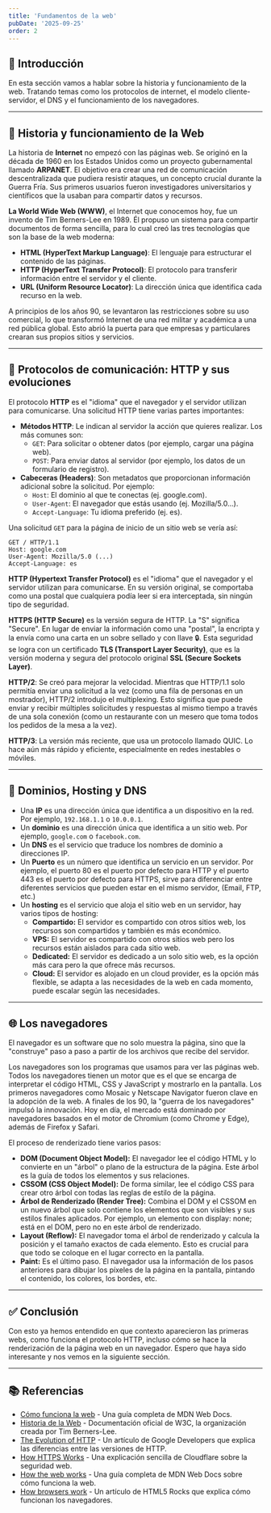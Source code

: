 ```yaml
---
title: 'Fundamentos de la web'
pubDate: '2025-09-25'
order: 2
---
```



## 👋 Introducción

En esta sección vamos a hablar sobre la historia y funcionamiento de la web. Tratando temas como los protocolos de internet, el modelo cliente-servidor, el DNS y el funcionamiento de los navegadores.

***

## 📜 Historia y funcionamiento de la Web

La historia de __Internet__ no empezó con las páginas web. Se originó en la década de 1960 en los Estados Unidos como un proyecto gubernamental llamado __ARPANET__. El objetivo era crear una red de comunicación descentralizada que pudiera resistir ataques, un concepto crucial durante la Guerra Fría. Sus primeros usuarios fueron investigadores universitarios y científicos que la usaban para compartir datos y recursos.

__La World Wide Web (WWW)__, el Internet que conocemos hoy, fue un invento de Tim Berners-Lee en 1989. Él propuso un sistema para compartir documentos de forma sencilla, para lo cual creó las tres tecnologías que son la base de la web moderna:

- __HTML (HyperText Markup Language)__: El lenguaje para estructurar el contenido de las páginas.
- __HTTP (HyperText Transfer Protocol)__: El protocolo para transferir información entre el servidor y el cliente.
- __URL (Uniform Resource Locator)__: La dirección única que identifica cada recurso en la web.

A principios de los años 90, se levantaron las restricciones sobre su uso comercial, lo que transformó Internet de una red militar y académica a una red pública global. Esto abrió la puerta para que empresas y particulares crearan sus propios sitios y servicios.

***

## 📡 Protocolos de comunicación: HTTP y sus evoluciones

El protocolo __HTTP__ es el "idioma" que el navegador y el servidor utilizan para comunicarse. Una solicitud HTTP tiene varias partes importantes:

- __Métodos HTTP__: Le indican al servidor la acción que quieres realizar. Los más comunes son:
    - `GET`: Para solicitar o obtener datos (por ejemplo, cargar una página web).
    - `POST`: Para enviar datos al servidor (por ejemplo, los datos de un formulario de registro).
- __Cabeceras (Headers)__: Son metadatos que proporcionan información adicional sobre la solicitud. Por ejemplo:
    - `Host`: El dominio al que te conectas (ej. google.com).
    - `User-Agent`: El navegador que estás usando (ej. Mozilla/5.0...).
    - `Accept-Language`: Tu idioma preferido (ej. es).

Una solicitud `GET` para la página de inicio de un sitio web se vería así:
```
GET / HTTP/1.1
Host: google.com
User-Agent: Mozilla/5.0 (...)
Accept-Language: es
```
__HTTP (Hypertext Transfer Protocol)__ es el "idioma" que el navegador y el servidor utilizan para comunicarse. En su versión original, se comportaba como una postal que cualquiera podía leer si era interceptada, sin ningún tipo de seguridad.

__HTTPS (HTTP Secure)__ es la versión segura de HTTP. La "S" significa "Secure". En lugar de enviar la información como una "postal", la encripta y la envía como una carta en un sobre sellado y con llave 🔒. Esta seguridad se logra con un certificado __TLS (Transport Layer Security)__, que es la versión moderna y segura del protocolo original __SSL (Secure Sockets Layer)__.

__HTTP/2__: Se creó para mejorar la velocidad. Mientras que HTTP/1.1 solo permitía enviar una solicitud a la vez (como una fila de personas en un mostrador), HTTP/2 introdujo el multiplexing. Esto significa que puede enviar y recibir múltiples solicitudes y respuestas al mismo tiempo a través de una sola conexión (como un restaurante con un mesero que toma todos los pedidos de la mesa a la vez).

__HTTP/3__: La versión más reciente, que usa un protocolo llamado QUIC. Lo hace aún más rápido y eficiente, especialmente en redes inestables o móviles.

***

## 🛜 Dominios, Hosting y DNS

- Una __IP__ es una dirección única que identifica a un dispositivo en la red. Por ejemplo, `192.168.1.1` o `10.0.0.1`.
- Un __dominio__ es una dirección única que identifica a un sitio web. Por ejemplo, `google.com` o `facebook.com`.
- Un __DNS__ es el servicio que traduce los nombres de dominio a direcciones IP.
- Un __Puerto__ es un número que identifica un servicio en un servidor. Por ejemplo, el puerto 80 es el puerto por defecto para HTTP y el puerto 443 es el puerto por defecto para HTTPS, sirve para diferenciar entre diferentes servicios que pueden estar en el mismo servidor, (Email, FTP, etc.)
- Un __hosting__ es el servicio que aloja el sitio web en un servidor, hay varios tipos de hosting:
    - __Compartido:__ El servidor es compartido con otros sitios web, los recursos son compartidos y también es más económico.
    - __VPS:__ El servidor es compartido con otros sitios web pero los recursos están aislados para cada sitio web.
    - __Dedicated:__ El servidor es dedicado a un solo sitio web, es la opción más cara pero la que ofrece más recursos.
    - __Cloud:__ El servidor es alojado en un cloud provider, es la opción más flexible, se adapta a las necesidades de la web en cada momento, puede escalar según las necesidades.

***

## 🌐 Los navegadores

El navegador es un software que no solo muestra la página, sino que la "construye" paso a paso a partir de los archivos que recibe del servidor.

Los navegadores son los programas que usamos para ver las páginas web. Todos los navegadores tienen un motor que es el que se encarga de interpretar el código HTML, CSS y JavaScript y mostrarlo en la pantalla.
Los primeros navegadores como Mosaic y Netscape Navigator fueron clave en la adopción de la web. A finales de los 90, la "guerra de los navegadores" impulsó la innovación. Hoy en día, el mercado está dominado por navegadores basados en el motor de Chromium (como Chrome y Edge), además de Firefox y Safari.

El proceso de renderizado tiene varios pasos:
- __DOM (Document Object Model):__ El navegador lee el código HTML y lo convierte en un "árbol" o plano de la estructura de la página. Este árbol es la guía de todos los elementos y sus relaciones.
- __CSSOM (CSS Object Model):__ De forma similar, lee el código CSS para crear otro árbol con todas las reglas de estilo de la página.
- __Árbol de Renderizado (Render Tree):__ Combina el DOM y el CSSOM en un nuevo árbol que solo contiene los elementos que son visibles y sus estilos finales aplicados. Por ejemplo, un elemento con display: none; está en el DOM, pero no en este árbol de renderizado.
- __Layout (Reflow):__ El navegador toma el árbol de renderizado y calcula la posición y el tamaño exactos de cada elemento. Esto es crucial para que todo se coloque en el lugar correcto en la pantalla.
- __Paint:__ Es el último paso. El navegador usa la información de los pasos anteriores para dibujar los píxeles de la página en la pantalla, pintando el contenido, los colores, los bordes, etc.

***

## ✅ Conclusión

Con esto ya hemos entendido en que contexto aparecieron las primeras webs, como funciona el protocolo HTTP, incluso cómo se hace la renderización de la página web en un navegador. Espero que haya sido interesante y nos vemos en la siguiente sección.

***

## 📚 Referencias

- [Cómo funciona la web](https://developer.mozilla.org/es/docs/Learn/Getting_started_with_the_web) - Una guía completa de MDN Web Docs.
- [Historia de la Web](https://www.w3.org/History/19921103-hypertext/hypertext/WWW/TheProject.html) - Documentación oficial de W3C, la organización creada por Tim Berners-Lee.
- [The Evolution of HTTP](https://www.google.com/search?q=https://web.dev/http-evolution/) - Un artículo de Google Developers que explica las diferencias entre las versiones de HTTP.
- [How HTTPS Works](https://www.cloudflare.com/learning/ssl/what-is-https/) - Una explicación sencilla de Cloudflare sobre la seguridad web.
- [How the web works](https://developer.mozilla.org/en-US/docs/Learn/Getting_started_with_the_web/How_the_Web_works) - Una guía completa de MDN Web Docs sobre cómo funciona la web.
- [How browsers work](https://www.html5rocks.com/en/tutorials/internals/howbrowserswork/) - Un artículo de HTML5 Rocks que explica cómo funcionan los navegadores.
